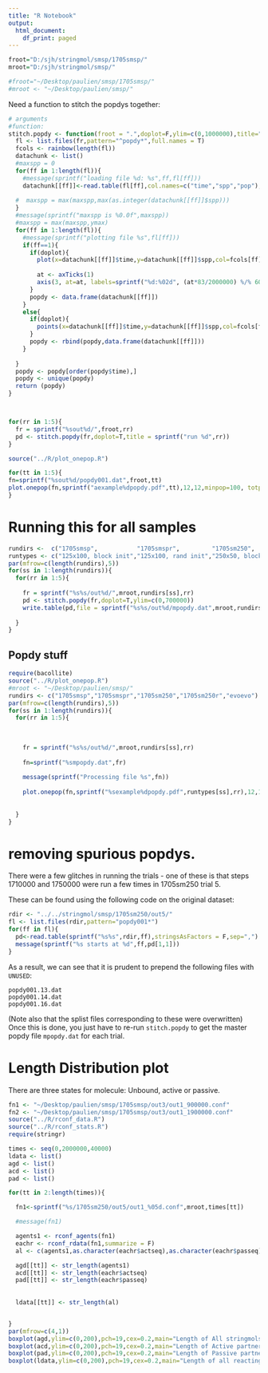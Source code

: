 ```yaml
---
title: "R Notebook"
output:
  html_document:
    df_print: paged
---
```


```r

froot="D:/sjh/stringmol/smsp/1705smsp/"
mroot="D:/sjh/stringmol/smsp/"

#froot="~/Desktop/paulien/smsp/1705smsp/"
#mroot <- "~/Desktop/paulien/smsp/"

```

Need a function to stitch the popdys together: 

```r
# arguments
#function:
stitch.popdy <- function(froot = ".",doplot=F,ylim=c(0,1000000),title=""){
  fl <- list.files(fr,pattern="^popdy*",full.names = T)
  fcols <- rainbow(length(fl))
  datachunk <- list()
  #maxspp = 0
  for(ff in 1:length(fl)){
    #message(sprintf("loading file %d: %s",ff,fl[ff]))
    datachunk[[ff]]<-read.table(fl[ff],col.names=c("time","spp","pop"),sep=",",stringsAsFactors = F)
    
  #  maxspp = max(maxspp,max(as.integer(datachunk[[ff]]$spp)))
  }
  #message(sprintf("maxspp is %0.0f",maxspp))
  #maxspp = max(maxspp,ymax)
  for(ff in 1:length(fl)){
    #message(sprintf("plotting file %s",fl[ff]))
    if(ff==1){
      if(doplot){
        plot(x=datachunk[[ff]]$time,y=datachunk[[ff]]$spp,col=fcols[ff],pch=19,cex=0.2,xlim=c(0,2000000),ylim=ylim,ylab="species number",xlab="time",main=title)
      
        at <- axTicks(1)
        axis(3, at=at, labels=sprintf("%d:%02d", (at*83/2000000) %/% 60, at %% 60), las=1)
      }
      popdy <- data.frame(datachunk[[ff]])
    }
    else{
      if(doplot){
        points(x=datachunk[[ff]]$time,y=datachunk[[ff]]$spp,col=fcols[ff],pch=19,cex=0.2)
      }
      popdy <- rbind(popdy,data.frame(datachunk[[ff]]))
    }
      
  }
  popdy <- popdy[order(popdy$time),]
  popdy <- unique(popdy)
  return (popdy)
}



for(rr in 1:5){
  fr = sprintf("%sout%d/",froot,rr)
  pd <- stitch.popdy(fr,doplot=T,title = sprintf("run %d",rr))
}

```


```r
source("../R/plot_onepop.R")

for(tt in 1:5){
fn=sprintf("%sout%d/popdy001.dat",froot,tt)
plot.onepop(fn,sprintf("aexample%dpopdy.pdf",tt),12,12,minpop=100, totpop=T,plotnspp = T,title=sprintf("run %d",tt))
}
```


# Running this for all samples

```r
rundirs <-  c("1705smsp",           "1705smspr",         "1705sm250",         "1705sm250r",       "evoevo")
runtypes <- c("125x100, block init","125x100, rand init","250x50, block init","250x50, rand init","evoevo extension") 
par(mfrow=c(length(rundirs),5))
for(ss in 1:length(rundirs)){
  for(rr in 1:5){
    
    fr = sprintf("%s%s/out%d/",mroot,rundirs[ss],rr)
    pd <- stitch.popdy(fr,doplot=T,ylim=c(0,700000))
    write.table(pd,file = sprintf("%s%s/out%d/mpopdy.dat",mroot,rundirs[ss],rr),row.names = F, col.names = F, quote = F,sep=",")
    
  }
}
```

## Popdy stuff

```r
require(bacollite)
source("../R/plot_onepop.R")
#mroot <- "~/Desktop/paulien/smsp/"
rundirs <- c("1705smsp","1705smspr","1705sm250","1705sm250r","evoevo")
par(mfrow=c(length(rundirs),5))
for(ss in 1:length(rundirs)){
  for(rr in 1:5){
    
    
    
    fr = sprintf("%s%s/out%d/",mroot,rundirs[ss],rr)
    
    fn=sprintf("%smpopdy.dat",fr)
    
    message(sprintf("Processing file %s",fn))
    
    plot.onepop(fn,sprintf("%sexample%dpopdy.pdf",runtypes[ss],rr),12,12,minpop=100, totpop=T,plotnspp = T,ploteachspp=F,title=sprintf("%s: run %d",runtypes[ss],rr))
    
    
  }
}
```



# removing spurious popdys.

There were a few glitches in running the trials - one of these is that steps 1710000 and 1750000 were run a few times in 1705sm250 trial 5. 

These can be found using the following code on the original dataset: 

```r
rdir <- "../../stringmol/smsp/1705sm250/out5/"
fl <- list.files(rdir,pattern="popdy001*")
for(ff in fl){
  pd<-read.table(sprintf("%s%s",rdir,ff),stringsAsFactors = F,sep=",")
  message(sprintf("%s starts at %d",ff,pd[1,1]))
}

```
As a result, we can see that it is prudent to prepend the following files with `UNUSED`: 

    popdy001.13.dat
    popdy001.14.dat
    popdy001.16.dat
    
(Note also that the splist files corresponding to these were overwritten)
Once this is done, you just have to re-run `stitch.popdy` to get the master popdy file `mpopdy.dat` for each trial. 


# Length Distribution plot


There are three states for  molecule: Unbound, active or passive. 

```r

fn1 <- "~/Desktop/paulien/smsp/1705smsp/out3/out1_900000.conf"
fn2 <- "~/Desktop/paulien/smsp/1705smsp/out3/out1_1900000.conf"
source("../R/rconf_data.R")
source("../R/rconf_stats.R")
require(stringr)

times <- seq(0,2000000,40000)
ldata <- list()
agd <- list()
acd <- list()
pad <- list()

for(tt in 2:length(times)){

  fn1<-sprintf("%s/1705sm250/out5/out1_%05d.conf",mroot,times[tt])

  #message(fn1)

  agents1 <- rconf_agents(fn1)
  eachr <- rconf_rdata(fn1,summarize = F)
  al <- c(agents1,as.character(eachr$actseq),as.character(eachr$passeq))

  agd[[tt]] <- str_length(agents1)
  acd[[tt]] <- str_length(eachr$actseq)
  pad[[tt]] <- str_length(eachr$passeq)
  
  
  ldata[[tt]] <- str_length(al)


}
par(mfrow=c(4,1))
boxplot(agd,ylim=c(0,200),pch=19,cex=0.2,main="Length of All stringmols")
boxplot(acd,ylim=c(0,200),pch=19,cex=0.2,main="Length of Active partners")
boxplot(pad,ylim=c(0,200),pch=19,cex=0.2,main="Length of Passive partners")
boxplot(ldata,ylim=c(0,200),pch=19,cex=0.2,main="Length of all reacting stringmols")

```



